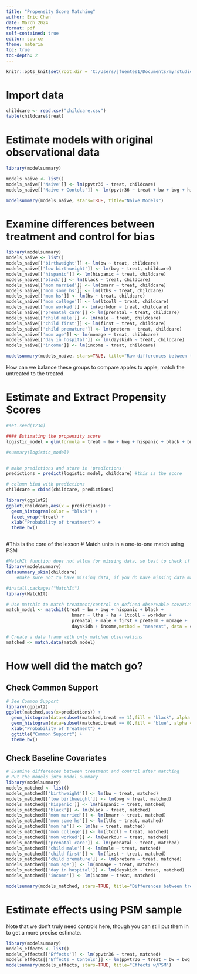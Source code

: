 ---
title: "Propensity Score Matching"
author: Eric Chan
date: March 2024
format: pdf
self-contained: true
editor: source
theme: materia
toc: true
toc-depth: 2
---


```{r setup, include=FALSE}
knitr::opts_knit$set(root.dir = 'C:/Users/jfuentes1/Documents/myrstudio(Structural Injustice)/0.Datasets')
```

# Import data

```{r, message=FALSE, warning=FALSE}
childcare <- read.csv("childcare.csv")
table(childcare$treat)

```

# Estimate models with original observational data

```{r}
library(modelsummary)

models_naive <- list()
models_naive[['Naive']] <- lm(ppvtr36 ~ treat, childcare)
models_naive[['Naive + Contols']] <- lm(ppvtr36 ~ treat + bw + bwg + hispanic + black + bmarr + lths + hs + ltcoll + workdur + prenatal + male + first + preterm + momage + dayskidh + income, childcare)

modelsummary(models_naive, stars=TRUE, title="Naive Models")
```


# Examine differences between treatment and control for bias

```{r}

library(modelsummary)
models_naive <- list()
models_naive[['birthweight']] <- lm(bw ~ treat, childcare)
models_naive[['low birthweight']] <- lm(bwg ~ treat, childcare)
models_naive[['hispanic']] <- lm(hispanic ~ treat, childcare)
models_naive[['black']] <- lm(black ~ treat, childcare)
models_naive[['mom married']] <- lm(bmarr ~ treat, childcare)
models_naive[['mom some hs']] <- lm(lths ~ treat, childcare)
models_naive[['mom hs']] <- lm(hs ~ treat, childcare)
models_naive[['mom college']] <- lm(ltcoll ~ treat, childcare)
models_naive[['mom worked']] <- lm(workdur ~ treat, childcare)
models_naive[['prenatal care']] <- lm(prenatal ~ treat, childcare)
models_naive[['child male']] <- lm(male ~ treat, childcare)
models_naive[['child first']] <- lm(first ~ treat, childcare)
models_naive[['child premature']] <- lm(preterm ~ treat, childcare)
models_naive[['mom age']] <- lm(momage ~ treat, childcare)
models_naive[['day in hospital']] <- lm(dayskidh ~ treat, childcare)
models_naive[['income']] <- lm(income ~ treat, childcare)

modelsummary(models_naive, stars=TRUE, title="Raw differences between treatment and control group")


```

How can we balance these groups to compare apples to apple, match the untreated to
the treated.


# Estimate and Extract Propensity Scores

```{r}
#set.seed(1234)

#### Estimating the propensity score
logistic_model = glm(formula = treat ~ bw + bwg + hispanic + black + bmarr + lths + hs + ltcoll + workdur + prenatal + male + first + preterm + momage + dayskidh + income, family = binomial(), data = childcare)

#summary(logistic_model)


# make predictions and store in 'predictions'
predictions = predict(logistic_model, childcare) #this is the score

# column bind with predictions
childcare = cbind(childcare, predictions)

library(ggplot2)
ggplot(childcare,aes(x = predictions)) +
  geom_histogram(color = "black") +
  facet_wrap(~treat) +
  xlab("Probability of treatment") +
  theme_bw()



```


#This is the core of the lesson
# Match units in a one-to-one match using PSM

```{r}
#MatchIt function does not allow for missing data, so best to check if we have any.
library(modelsummary)
datasummary_skim(childcare)
    #make sure not to have missing data, if you do have missing data make sure to remove it.

#install.packages("MatchIt")
library(MatchIt)

# Use matchit to match treatment/control on defined observable covariates
match_model <- matchit(treat ~ bw + bwg + hispanic + black + 
                         bmarr + lths + hs + ltcoll + workdur + 
                         prenatal + male + first + preterm + momage + 
                         dayskidh + income,method = "nearest", data = childcare)

# Create a data frame with only matched observations
matched <- match.data(match_model)

```

# How well did the match go?

## Check Common Support

```{r}
# See Common Support
library(ggplot2)
ggplot(matched,aes(x=predictions)) + 
  geom_histogram(data=subset(matched,treat == 1),fill = "black", alpha = 0.7) +
  geom_histogram(data=subset(matched,treat == 0),fill = "blue", alpha = 0.7) +
  xlab("Probability of Treatment") +
  ggtitle("Common Support") +
  theme_bw()
```

## Check Baseline Covariates

```{r}
# Examine differences between treatment and control after matching
# Put the models into model summary
library(modelsummary)
models_matched <- list()
models_matched[['birthweight']] <- lm(bw ~ treat, matched)
models_matched[['low birthweight']] <- lm(bwg ~ treat, matched)
models_matched[['hispanic']] <- lm(hispanic ~ treat, matched)
models_matched[['black']] <- lm(black ~ treat, matched)
models_matched[['mom married']] <- lm(bmarr ~ treat, matched)
models_matched[['mom some hs']] <- lm(lths ~ treat, matched)
models_matched[['mom hs']] <- lm(hs ~ treat, matched)
models_matched[['mom college']] <- lm(ltcoll ~ treat, matched)
models_matched[['mom worked']] <- lm(workdur ~ treat, matched)
models_matched[['prenatal care']] <- lm(prenatal ~ treat, matched)
models_matched[['child male']] <- lm(male ~ treat, matched)
models_matched[['child first']] <- lm(first ~ treat, matched)
models_matched[['child premature']] <- lm(preterm ~ treat, matched)
models_matched[['mom age']] <- lm(momage ~ treat, matched)
models_matched[['day in hospital']] <- lm(dayskidh ~ treat, matched)
models_matched[['income']] <- lm(income ~ treat, matched)

modelsummary(models_matched, stars=TRUE, title="Differences between treatment and control group, Matched Sample")
```


# Estimate effects using PSM sample

Note that we don't truly need controls here, though you can still put them in to get a more precise estimate.

```{r}

library(modelsummary)
models_effects <- list()
models_effects[['Effects']] <- lm(ppvtr36 ~ treat, matched)
models_effects[['Effects + Contols']] <- lm(ppvtr36 ~ treat + bw + bwg + hispanic + black + bmarr + lths + hs + ltcoll + workdur + prenatal + male + first + preterm + momage + dayskidh + income, matched)
modelsummary(models_effects, stars=TRUE, title="Effects w/PSM")
 
```



